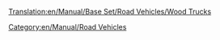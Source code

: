 [[Translation:en/Manual/Base Set/Road Vehicles/Wood Trucks]]

{{en/Manual/Base Set/Road Vehicles/RoadVehicle|name     = Witcombe Wood Truck
  |img      = en/Manual/Base Set/Road Vehicles/Witcombe Wood Truck.png
  |price    = £4,838 ($9,676) 
  |speed    = 30 mph (48 km/h)
  |annual   = £421 ($842)
  |designed = 1935
  |life     = 15
  |capacity = 20 tonnes of wood
}}
{{en/Manual/Base Set/Road Vehicles/RoadVehicle|name     = Foster Wood Truck
  |img      = en/Manual/Base Set/Road Vehicles/Foster Wood Truck.png
  |price    = £5,617 ($11,234)
  |speed    = 55 mph (88 km/h)
  |annual   = £787 ($1,574)
  |designed = 1974
  |life     = 15
  |capacity = 22 tonnes of wood
}}
{{en/Manual/Base Set/Road Vehicles/RoadVehicle|name     = Moreland Wood Truck
  |img      = en/Manual/Base Set/Road Vehicles/Moreland Wood Truck.png
  |price    = £6,027 ($12,054)
  |speed    = 70 mph (112 km/h)
  |annual   = £1,125 ($2,250)
  |designed = 2018
  |life     = 15
  |capacity = 24 tonnes of wood
}}

[[Category:en/Manual/Road Vehicles]]